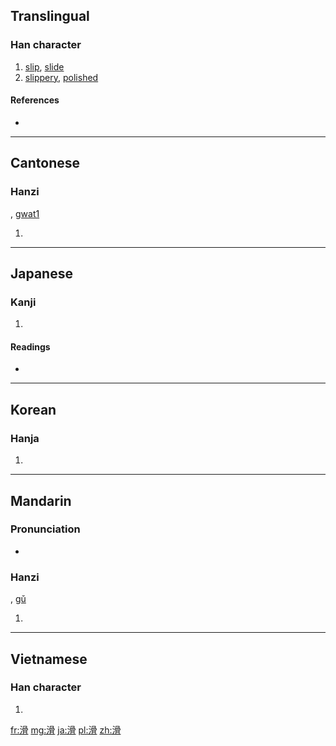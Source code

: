 {{also|磆}}
==Translingual==

===Han character===
{{Han char|rn=85|rad=水|as=10|sn=13|four=3712<sub>7</sub>|canj=水月月月 (EBBB)}}

# [[slip]], [[slide]]
# [[slippery]], [[polished]]

====References====
* {{Han ref|kx=0643.030|dkj=18032|dj=1050.100|hdz=31678.040|uh=6ED1|ud=28369|bh=B7C6|bd=47046}}

----

==Cantonese==

===Hanzi===
{{yue-hanzi|jyut=|y=waat6}}, [[gwat1]]

# {{defn|lang=yue|sort=水10}}

----

==Japanese==

===Kanji===
{{ja-kanji|grade=c|rs=水10}}

# {{defn|lang=ja|sort=水10}}

====Readings====
* {{ja-readings|on=[[かつ]] (katsu), [[こつ]] (kotsu)|kun=[[なめらか]] (nameraka), [[すべる]] (suberu)}}

----

==Korean==

===Hanja===
{{ko-hanja|hangeul=[[활]], [[골]]|eumhun=|rv=hwal, gol|mr=hwal, kol|y=hwal, kol}}

# {{defn|lang=ko|sort=水10}}

----

==Mandarin==

===Pronunciation===
* {{audio|Zh-huá.ogg|Audio}}

===Hanzi===
{{cmn-hanzi|pin=[[huá]] ([[hua2]])|wg=hua<sup>2</sup>}}, [[gǔ]]

# {{defn|lang=cmn|sort=水10}}

----

==Vietnamese==

===Han character===
{{vi-hantu|[[hoạt]], [[gột]], [[cốt]]|rs=水10}}

# {{defn|lang=vi|sort=水10}}

[[fr:滑]]
[[mg:滑]]
[[ja:滑]]
[[pl:滑]]
[[zh:滑]]